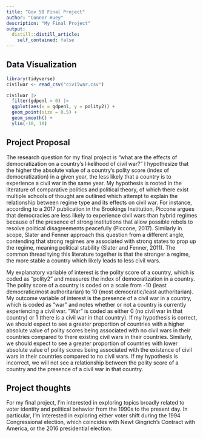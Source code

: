 ```yaml
---
title: "Gov 50 Final Project"
author: "Conner Huey"
description: "My Final Project"
output:
  distill::distill_article:
    self_contained: false
---
```


## Data Visualization

```r
library(tidyverse)
civilwar <- read_csv("civilwar.csv")

civilwar |>
  filter(gdpenl > 0) |>
  ggplot(aes(x = gdpenl, y = polity2)) +
  geom_point(size = 0.5) +
  geom_smooth() +
  ylim(-10, 10)
```


## Project Proposal

The research question for my final project is "what are the effects of democratization on a country's likelihood of civil war?" I hypothesize that the higher the absolute value of a country's polity score (index of democratization) in a given year, the less likely that a country is to experience a civil war in the same year. My hypothesis is rooted in the literature of comparative politics and political theory, of which there exist multiple schools of thought are outlined which attempt to explain the relationship between regime type and its effects on civil war. For instance, according to a 2017 publication in the Brookings Institution, Piccone argues that democracies are less likely to experience civil wars than hybrid regimes because of the presence of strong institutions that allow possible rebels to resolve political disagreements peacefully (Piccone, 2017). Similarly in scope, Slater and Fenner approach this question from a different angle, contending that strong regimes are associated with strong states to prop up the regime, meaning political stability (Slater and Fenner, 2011). The common thread tying this literature together is that the stronger a regime, the more stable a country which likely leads to less civil wars.

My explanatory variable of interest is the polity score of a country, which is coded as "polity2" and measures the index of democratization in a country. The polity score of a country is coded on a scale from -10 (least democratic/most authoritarian) to 10 (most democratic/least authoritarian). My outcome variable of interest is the presence of a civil war in a country, which is coded as "war" and notes whether or not a country is currently experiencing a civil war. "War" is coded as either 0 (no civil war in that country) or 1 (there is a civil war in that country). If my hypothesis is correct, we should expect to see a greater proportion of countries with a higher absolute value of polity scores being associated with no civil wars in their countries compared to there existing civil wars in their countries. Similarly, we should expect to see a greater proportion of countries with lower absolute value of polity scores being associated with the existence of civil wars in their countries compared to no civil wars. If my hypothesis is incorrect, we will not see a relationship between the polity score of a country and the presence of a civil war in that country.


## Project thoughts

For my final project, I'm interested in exploring topics broadly related to voter identity and political behavior from the 1990s to the present day. In particular, I'm interested in exploring either voter shift during the 1994 Congressional election, which coincides with Newt Gingrich's Contract with America, or the 2016 presidential election.